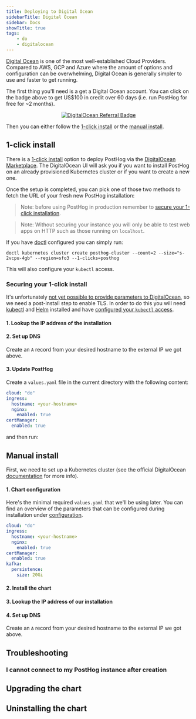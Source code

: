 ```yaml
---
title: Deploying to Digital Ocean
sidebarTitle: Digital Ocean
sidebar: Docs
showTitle: true
tags:
    - do
    - digitalocean
---
```



[Digital Ocean](https://digitalocean.com) is one of the most well-established Cloud Providers. Compared to AWS, GCP and Azure where the amount of options and configuration can be overwhelming, Digital Ocean is generally simpler to use and faster to get running.

The first thing you'll need is a get a Digital Ocean account. You can click on the badge above to get US$100 in credit over 60 days (i.e. run PostHog for free for ~2 months).

<center>
  <a href="https://www.digitalocean.com/?refcode=6a26a2c395b0&utm_campaign=Referral_Invite&utm_medium=Referral_Program&utm_source=badge" title="DigitalOcean Referral">
    <img alt="DigitalOcean Referral Badge" src="https://web-platforms.sfo2.cdn.digitaloceanspaces.com/WWW/Badge%201.svg" />
  </a>
</center>

Then you can either follow the [1-click install](#1-click-install) or the [manual install](#manual-install).


## 1-click install
There is a [1-click install](https://marketplace.digitalocean.com/apps/posthog-1) option to deploy PostHog via the [DigitalOcean Marketplace](https://marketplace.digitalocean.com/).
The DigitalOcean UI will ask you if you want to install PostHog on an already provisioned Kubernetes cluster or if you want to create a new one.

Once the setup is completed, you can pick one of those two methods to fetch the URL of your fresh new PostHog installation:

<DOIPAddress />

> Note: before using PostHog in production remember to [secure your 1-click installation](#securing-your-1-click-install).

> Note: Without securing your instance you will only be able to test web apps on HTTP such as those running on `localhost`.

<HiddenSection headingType='h3' title='1-click install is also available via doctl'>

If you have [doctl](https://github.com/digitalocean/doctl) configured you can simply run:

```shell
doctl kubernetes cluster create posthog-cluster --count=2 --size="s-2vcpu-4gb" --region=sfo3 --1-clicks=posthog
```

This will also configure your `kubectl` access.

</HiddenSection>


### Securing your 1-click install

It's unfortunately [not yet possible to provide parameters to DigitalOcean](https://github.com/digitalocean/marketplace-kubernetes/issues/230), so we need a post-install step to enable TLS. In order to do this you will need [kubectl](https://kubernetes.io/docs/tasks/tools/) and [Helm](https://helm.sh/) installed and have [configured your `kubectl` access](https://docs.digitalocean.com/products/kubernetes/how-to/connect-to-cluster/).

#### 1. Lookup the IP address of the installation

<GetIPAddressSnippet />

#### 2. Set up DNS

Create an `A` record from your desired hostname to the external IP we got above.

#### 3. Update PostHog

Create a `values.yaml` file in the current directory with the following content:

```yaml
cloud: "do"
ingress:
  hostname: <your-hostname>
  nginx:
    enabled: true
certManager:
  enabled: true
```

and then run:

<CommandHelmGetRepoSnippet />
<CommandHelmUpgradeSnippet />

<PostInstallSnippet />

## Manual install

First, we need to set up a Kubernetes cluster (see the official DigitalOcean [documentation](https://docs.digitalocean.com/products/kubernetes/quickstart/) for more info).

<ClusterRequirementsSnippet />

#### 1. Chart configuration

Here's the minimal required `values.yaml` that we'll be using later. You can find an overview of the parameters that can be configured during installation under [configuration](/docs/self-host/deploy/configuration).
```yaml
cloud: "do"
ingress:
  hostname: <your-hostname>
  nginx:
    enabled: true
certManager:
  enabled: true
kafka:
  persistence:
    size: 20Gi
```

#### 2. Install the chart

<InstallingSnippet />

#### 3. Lookup the IP address of our installation

<GetIPAddressSnippet />

#### 4. Set up DNS

Create an `A` record from your desired hostname to the external IP we got above.

<PostInstallSnippet />

## Troubleshooting

### I cannot connect to my PostHog instance after creation
<TryUnsecureSnippet />

## Upgrading the chart
<UpgradingSnippet />

## Uninstalling the chart
<UninstallingSnippet />
